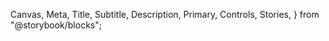   Canvas,
  Meta,
  Title,
  Subtitle,
  Description,
  Primary,
  Controls,
  Stories,
} from "@storybook/blocks";


<Meta of={HeadingStories} />
<Title />

`import {Heading} from '@nds_core/nds'`

### PROPS & METHODS
<Controls/>

<Canvas of={HeadingStories.Minimal} />

#### Usage criteria

- Be mindful of SEO and accessibility
- Organize headers in a nested order: h1, then h2, then h3
- Try **not** to skip levels where possible: h1, then h3
- Use one h1 per page
- The semantic HTML tag and visual appearance of the Heading component can be controlled using the `level` and `tag` props together
- For Hero overlays, Headlines, or Promo blocks, use [`DisplayHeading`](?path=/docs/core-components-typography-displayheading--documentation)
- For subtext in the Hero overlays, or Headlines, use [`Text`](?path=/docs/core-components-typography-text--documentation)

#### Separating HTML tag from visual style

The `Heading` component allows developers, designers, and content editors to represent headings with a certain style
while rendering a HTML tag of their choice. It's important to maintain a correct order of heading level and not skip
levels; for example, have an `<h2>` HTML element directly follows an `<h1>`, or an `<h3>` directly follows and `<h2>`. This allows users of
assistive technology to navigate through content predictably since headings represent information
hierarchy.

In the example below, the content would appear at the top of a page, as a Promo.

- The first line of text (Consider this...) appears as a visual heading 4, but renders with an `<h1>` tag
- The second line of text (Getting membership...) appears as a visual heading 1, but renders with an `<h2>`

When we provide different heading tags, the heading hierarchy is in order for assistive technology, but we are able
to have a different visual hierarchy of text.

<Canvas of ={HeadingStories.Example}/>
